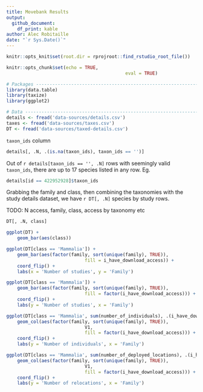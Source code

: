 ```yaml
---
title: Movebank Results
output: 
  github_document:
    df_print: kable
author: Alec Robitaille
date: "`r Sys.Date()`"
---
```


```r
knitr::opts_knit$set(root.dir = rprojroot::find_rstudio_root_file())

knitr::opts_chunk$set(echo = TRUE,
											eval = TRUE)
```




```r
# Packages ----------------------------------------------------------------
library(data.table)
library(taxize)
library(ggplot2)
```

```r
# Data --------------------------------------------------------------------
details <- fread('data-sources/details.csv')
taxes <- fread('data-sources/taxes.csv')
DT <- fread('data-sources/taxed-details.csv')
```


`taxon_ids` column

```r
details[, .N, .(is.na(taxon_ids), taxon_ids == '')]
```


Out of `r details[taxon_ids == '', .N]` rows with seemingly valid `taxon_ids`, there are up to 17 species listed in any row. Eg. 


```r
details[id == 422952928]$taxon_ids
```

Grabbing the family and class, then combining the taxonomies with the study details dataset, we have `r DT[, .N]` species by study rows. 


TODO: N access, family, class, access by taxonomy etc

```r
DT[, .N, class]

ggplot(DT) + 
	geom_bar(aes(class))
```

```r
ggplot(DT[class == 'Mammalia']) + 
	geom_bar(aes(factor(family, sort(unique(family), TRUE)),
							 fill = i_have_download_access)) +
	coord_flip() +
	labs(x = 'Number of studies', y = 'Family')
```

```r
ggplot(DT[class == 'Mammalia']) + 
	geom_bar(aes(factor(family, sort(unique(family), TRUE)),
							 fill = factor(i_have_download_access))) +
	coord_flip() +
	labs(y = 'Number of studies', x = 'Family')
```


```r
ggplot(DT[class == 'Mammalia', sum(number_of_individuals), .(i_have_download_access, family)]) + 
	geom_col(aes(factor(family, sort(unique(family), TRUE)),
							 V1,
							 fill = factor(i_have_download_access))) +
	coord_flip() +
	labs(y = 'Number of individuals', x = 'Family')
```

```r
ggplot(DT[class == 'Mammalia', sum(number_of_deployed_locations), .(i_have_download_access, family)]) + 
	geom_col(aes(factor(family, sort(unique(family), TRUE)),
							 V1,
							 fill = factor(i_have_download_access))) +
	coord_flip() +
	labs(y = 'Number of relocations', x = 'Family')
```
